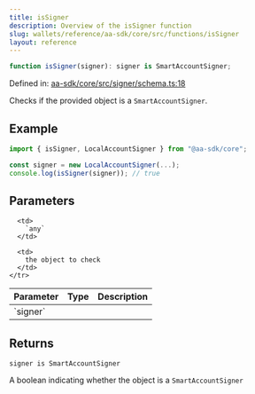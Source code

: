 ```yaml
---
title: isSigner
description: Overview of the isSigner function
slug: wallets/reference/aa-sdk/core/src/functions/isSigner
layout: reference
---
```


```ts
function isSigner(signer): signer is SmartAccountSigner;
```

Defined in: [aa-sdk/core/src/signer/schema.ts:18](https://github.com/alchemyplatform/aa-sdk/blob/4987bdd63823427c48ec21401b71fa3cfc2d0675/aa-sdk/core/src/signer/schema.ts#L18)

Checks if the provided object is a `SmartAccountSigner`.

## Example

```ts
import { isSigner, LocalAccountSigner } from "@aa-sdk/core";

const signer = new LocalAccountSigner(...);
console.log(isSigner(signer)); // true
```

## Parameters

<table>
  <thead>
    <tr>
      <th align="left">Parameter</th>
      <th align="left">Type</th>
      <th align="left">Description</th>
    </tr>
  </thead>

  <tbody>
    <tr>
      <td>
        `signer`
      </td>

      <td>
        `any`
      </td>

      <td>
        the object to check
      </td>
    </tr>

  </tbody>
</table>

## Returns

`signer is SmartAccountSigner`

A boolean indicating whether the object is a `SmartAccountSigner`
